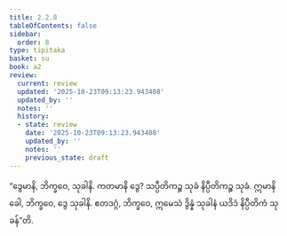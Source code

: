 ```yaml
---
title: 2.2.8
tableOfContents: false
sidebar:
  order: 8
type: tipitaka
basket: su
book: a2
review:
  current: review
  updated: '2025-10-23T09:13:23.943408'
  updated_by: ''
  notes: ''
  history:
  - state: review
    date: '2025-10-23T09:13:23.943408'
    updated_by: ''
    notes: ''
    previous_state: draft
---
```



<ReviewStatus review={frontmatter.review} showDetails={true} />

<HypothesisAnnotation frontmatter={frontmatter} />

<DynamicBreadcrumb />

<Division number="72" book="a2" e="ch" v="15" p="79">

<Paragraph number="152" book="a2">
“ဒွေမာနိ, ဘိက္ခဝေ, သုခါနိ. ကတမာနိ ဒွေ? သပ္ပီတိကဉ္စ သုခံ နိပ္ပီတိကဉ္စ သုခံ. ဣမာနိ ခေါ, ဘိက္ခဝေ, ဒွေ သုခါနိ. ဧတဒဂ္ဂံ, ဘိက္ခဝေ, ဣမေသံ ဒွိန္နံ သုခါနံ ယဒိဒံ နိပ္ပီတိကံ သုခန်”တိ.
</Paragraph>
</Division>